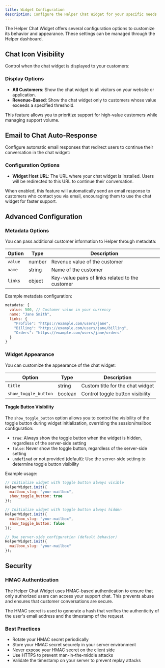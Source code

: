 ```yaml
---
title: Widget Configuration
description: Configure the Helper Chat Widget for your specific needs
---
```


The Helper Chat Widget offers several configuration options to customize its behavior and appearance. These settings can be managed through the Helper dashboard.

## Chat Icon Visibility

Control when the chat widget is displayed to your customers:

### Display Options

- **All Customers**: Show the chat widget to all visitors on your website or application.
- **Revenue-Based**: Show the chat widget only to customers whose value exceeds a specified threshold.

This feature allows you to prioritize support for high-value customers while managing support volume.

## Email to Chat Auto-Response

Configure automatic email responses that redirect users to continue their conversation in the chat widget:

### Configuration Options

- **Widget Host URL**: The URL where your chat widget is installed. Users will be redirected to this URL to continue their conversation.

When enabled, this feature will automatically send an email response to customers who contact you via email, encouraging them to use the chat widget for faster support.

## Advanced Configuration

### Metadata Options

You can pass additional customer information to Helper through metadata:

| Option | Type | Description |
|--------|------|-------------|
| `value` | number | Revenue value of the customer |
| `name` | string | Name of the customer |
| `links` | object | Key-value pairs of links related to the customer |

Example metadata configuration:

```javascript
metadata: {
  value: 500, // Customer value in your currency
  name: "Jane Smith",
  links: {
    "Profile": "https://example.com/users/jane",
    "Billing": "https://example.com/users/jane/billing",
    "Orders": "https://example.com/users/jane/orders"
  }
}
```

### Widget Appearance

You can customize the appearance of the chat widget:

| Option | Type | Description |
|--------|------|-------------|
| `title` | string | Custom title for the chat widget |
| `show_toggle_button` | boolean | Control toggle button visibility |

#### Toggle Button Visibility

The `show_toggle_button` option allows you to control the visibility of the toggle button during widget initialization, overriding the session/mailbox configuration:

- `true`: Always show the toggle button when the widget is hidden, regardless of the server-side setting
- `false`: Never show the toggle button, regardless of the server-side setting
- `undefined` or not provided (default): Use the server-side setting to determine toggle button visibility

Example usage:

```javascript
// Initialize widget with toggle button always visible
HelperWidget.init({
  mailbox_slug: "your-mailbox",
  show_toggle_button: true
});

// Initialize widget with toggle button always hidden
HelperWidget.init({
  mailbox_slug: "your-mailbox",
  show_toggle_button: false
});

// Use server-side configuration (default behavior)
HelperWidget.init({
  mailbox_slug: "your-mailbox"
});
```

## Security

### HMAC Authentication

The Helper Chat Widget uses HMAC-based authentication to ensure that only authorized users can access your support chat. This prevents abuse and ensures that customer conversations are secure.

The HMAC secret is used to generate a hash that verifies the authenticity of the user's email address and the timestamp of the request.

### Best Practices

- Rotate your HMAC secret periodically
- Store your HMAC secret securely in your server environment
- Never expose your HMAC secret on the client side
- Use HTTPS to prevent man-in-the-middle attacks
- Validate the timestamp on your server to prevent replay attacks  
